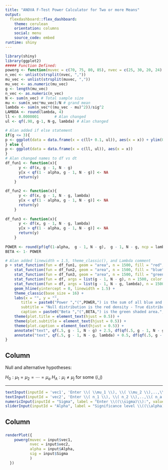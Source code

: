 ```yaml
---
title: "ANOVA F-Test Power Calculator for Two or more Means"
output: 
  flexdashboard::flex_dashboard:
    theme: cerulean
    orientation: columns
    social: menu
    source_code: embed
runtime: shiny
---
```




```r
library(shiny)
library(ggplot2)
##### Function Defined:
powerg <- function(muvec = c(70, 75, 80, 85), nvec = c(25, 30, 20, 24), sig = 15, alpha = 0.05){
n_vec <- unlist(strsplit(nvec, ","))
mu_vec <- unlist(strsplit(muvec, ","))
mu_vec <- as.numeric(mu_vec)
g <- length(mu_vec)
n_vec <- as.numeric(n_vec)
N <- sum(n_vec) # Total sample size
mu <- sum(n_vec*mu_vec)/N # grand mean
lambda <- sum(n_vec*((mu_vec - mu)^2))/sig^2
LAMBDA <- round(lambda, 4)
ll <- 0.0000001       # Alan changed
ul <- qf(.98, g-1, N-g, lambda) # Alan changed

# Alan added if else statement
if(g <= 3){
p <- ggplot(data = data.frame(x = c(ll+ 0.1, ul)), aes(x = x)) + ylim(0, 1)
} else {
p <- ggplot(data = data.frame(x = c(ll, ul)), aes(x = x))   
}
# Alan changed names to df vs dt
df_fun1 <- function(x){
      y <- df(x, g - 1, N - g)
      y[x < qf(1 - alpha, g - 1, N - g)] <- NA
      return(y)
    }
    
df_fun2 <- function(x){
      y <- df(x, g - 1, N - g, lambda)
      y[x < qf(1 - alpha, g - 1, N - g)] <- NA
      return(y)
    } 
    
df_fun3 <- function(x){
      y <- df(x, g - 1, N - g, lambda)
      y[x > qf(1 - alpha, g - 1, N - g)] <- NA
      return(y)
    }
    
POWER <- round(pf(qf(1-alpha,  g - 1, N - g),  g - 1, N - g, ncp = lambda, lower.tail = FALSE), 4)
BETA <- 1- POWER

# Alan added linewidth = 1.5, theme_classic(), and Lambda comment  
p + stat_function(fun = df_fun1, geom = "area", n = 1500, fill = "red", alpha = 0.95) +
    stat_function(fun = df_fun2, geom = "area", n = 1500, fill = "blue", alpha = 0.4) +
    stat_function(fun = df_fun3, geom = "area", n = 1500, fill = "green", alpha = 0.5) +
    stat_function(fun = df, args = list(g - 1, N - g), n = 1500, color = "red", linewidth = 1.5) +
    stat_function(fun = df, args = list(g - 1, N - g, lambda), n = 1500, color = "blue", linewidth = 1.5) +
    geom_hline(yintercept = 0, linewidth = 1.5) +
    theme_classic(base_size = 16) +
    labs(x = "", y = "", 
       title = paste0("Power ","(",POWER,") is the sum of all blue and purple shaded areas"),
       subtitle = "Null distribution is the red density - True distribution is the blue density",
       caption = paste0("Beta ","(",BETA,") is the green shaded area.", " Lambda ", "(",LAMBDA,") is the statistical difference.") ) +
    theme(plot.title = element_text(hjust = 0.5)) + 
    theme(plot.subtitle = element_text(hjust = 0.5)) + 
    theme(plot.caption = element_text(hjust = 0.5)) +
    annotate("text", qf(.5, g - 1, N - g) + 2.5, df(qf(.5, g - 1, N - g), g - 1, N - g) + 0.05, label = expression(F["a - 1, N - a"]), color = "red", parse = TRUE) + 
    annotate("text", qf(.5, g - 1, N - g, lambda) + 0.5, df(qf(.5, g - 1, N - g, lambda), g - 1, N - g, lambda) + 0.05, label = expression(F["a - 1, N - a, lambda"]), color = "blue", parse = TRUE) 
}
```


Column {.sidebar}
-----------------

Null and alternative hypotheses:

$H_0: \mu_1 = \mu_2 = \cdots = \mu_a$
$H_A: \mu_i \neq \mu_j$ for some ($i, j$)

---

```r

textInput(inputId = 'vec1', 'Enter \\( \\mu_1 \\), \\( \\mu_2 \\),..,\\( \\mu_a \\) (comma delimited) for \\(H_A\\):', "70, 75, 80, 85")
textInput(inputId = 'vec2', 'Enter \\( n_1 \\), \\( n_2 \\),..,\\( n_a \\) (comma delimited):', "20, 25, 22, 31")
numericInput(inputId = "Sigma", label = "Enter \\((\\sigma)\\):", value = 15, min = 0.001, max = 100000, step = 1)
sliderInput(inputId = "Alpha", label = "Significance level \\((\\alpha)\\)- red/purple shading in the null distribution:", min = 0.01, max = 0.25, value = 0.05, step = 0.01)
```



Column
-------

### 

```r
renderPlot({
    powerg(muvec = input$vec1,
           nvec = input$vec2,
           alpha = input$Alpha,
           sig = input$Sigma
           )
  })
```


